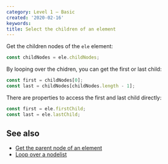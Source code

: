```yaml
---
category: Level 1 — Basic
created: '2020-02-16'
keywords:
title: Select the children of an element
---
```


Get the children nodes of the `ele` element:

```js
const childNodes = ele.childNodes;
```

By looping over the chidren, you can get the first or last child:

```js
const first = childNodes[0];
const last = childNodes[childNodes.length - 1];
```

There are properties to access the first and last child directly:

```js
const first = ele.firstChild;
const last = ele.lastChild;
```

## See also

-   [Get the parent node of an element](https://phuoc.ng/collection/html-dom/get-the-parent-node-of-an-element)
-   [Loop over a nodelist](https://phuoc.ng/collection/html-dom/loop-over-a-nodelist)
